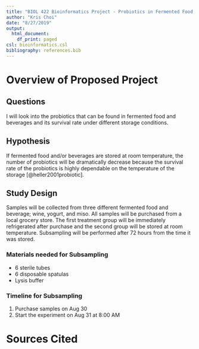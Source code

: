 ```yaml
---
title: "BIOL 422 Bioinformatics Project - Probiotics in Fermented Food and Beverages"
author: "Kris Choi"
date: "8/27/2019"
output:
  html_document:
    df_print: paged
csl: bioinformatics.csl
bibliography: references.bib
---
```


# Overview of Proposed Project

## Questions

I will look into the probiotics that can be found in fermented food and beverages and its survival rate under different storage conditions.

## Hypothesis

If fermented food and/or beverages are stored at room temperature, the number of probiotics will be dramatically decrease because the survival rate of the probiotics is highly dependable on the temperature of the storage [@heller2001probiotic].

## Study Design

Samples will be collected from three different fermented food and beverage; wine, yogurt, and miso. All samples will be purchased from a local grocery store. The first treatment group will be immediately refrigerated after purchase and the second group will be stored at room temperature. Subsampling will be performed after 72 hours from the time it was stored.

### Materials needed for Subsampling

* 6 sterile tubes
* 6 disposable spatulas
* Lysis buffer

### Timeline for Subsampling

1. Purchase samples on Aug 30\
2. Start the experiment on Aug 31 at 8:00 AM 

# Sources Cited





